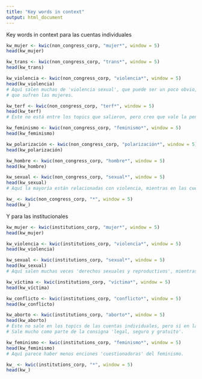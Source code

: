 ```yaml
---
title: "Key words in context"
output: html_document
---
```


Key words in context para las cuentas individuales
```r
kw_mujer <- kwic(non_congress_corp, "mujer*", window = 5)
head(kw_mujer)

kw_trans <- kwic(non_congress_corp, "trans*", window = 5)
head(kw_trans)

kw_violencia <- kwic(non_congress_corp, "violencia*", window = 5)
head(kw_violencia)
# Aquí salen muchas de 'violencia sexual', que puede ser un poco obvio, pero habla del tipo de violencia
# que sufren las mujeres.

kw_terf <- kwic(non_congress_corp, "terf*", window = 5)
head(kw_terf)
# Éste no está entre los topics que salieron, pero creo que vale la pena correrlo para pensar en la discusión terf/trans...

kw_feminismo <- kwic(non_congress_corp, "feminismo*", window = 5)
head(kw_feminismo)

kw_polarización <- kwic(non_congress_corp, "polarización*", window = 5)
head(kw_polarización)

kw_hombre <- kwic(non_congress_corp, "hombre*", window = 5)
head(kw_hombre)

kw_sexual <- kwic(non_congress_corp, "sexual*", window = 5)
head(kw_sexual)
# Aquí la mayoría están relacionadas con violencia, mientras en las cuentas institucionales se habla más bien de derechos.

kw_ <- kwic(non_congress_corp, "*", window = 5)
head(kw_)
```


Y para las institucionales
```r
kw_mujer <- kwic(institutions_corp, "mujer*", window = 5)
head(kw_mujer)

kw_violencia <- kwic(institutions_corp, "violencia*", window = 5)
head(kw_violencia)

kw_sexual <- kwic(institutions_corp, "sexual*", window = 5)
head(kw_sexual)
# Aquí salen muchas veces 'derechos sexuales y reproductivos', mientras en las individuales se habla de violencia sexual.

kw_víctima <- kwic(institutions_corp, "víctima*", window = 5)
head(kw_víctima)

kw_conflicto <- kwic(institutions_corp, "conflicto*", window = 5)
head(kw_conflicto)

kw_aborto <- kwic(institutions_corp, "aborto*", window = 5)
head(kw_aborto)
# Éste no sale en los topics de las cuentas individuales, pero sí en las institucionales. 
# Sale mucho como parte de la consigna 'legal, seguro y gratuito'.

kw_feminismo <- kwic(institutions_corp, "feminismo*", window = 5)
head(kw_feminismo)
# Aquí parece haber menos enciones 'cuestionadoras' del feminismo.

kw_ <- kwic(institutions_corp, "*", window = 5)
head(kw_)
```